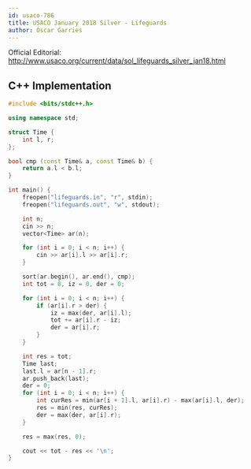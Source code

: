```yaml
---
id: usaco-786
title: USACO January 2018 Silver - Lifeguards
author: Óscar Garries
---
```


Official Editorial: http://www.usaco.org/current/data/sol_lifeguards_silver_jan18.html

<LanguageSection>
<CPPSection>

## C++ Implementation

```cpp
#include <bits/stdc++.h>

using namespace std;

struct Time {
	int l, r;
};

bool cmp (const Time& a, const Time& b) {
	return a.l < b.l;
}

int main() {
	freopen("lifeguards.in", "r", stdin);
	freopen("lifeguards.out", "w", stdout);

	int n;
	cin >> n;
	vector<Time> ar(n);

	for (int i = 0; i < n; i++) {
		cin >> ar[i].l >> ar[i].r;
	}

	sort(ar.begin(), ar.end(), cmp);
	int tot = 0, iz = 0, der = 0;

	for (int i = 0; i < n; i++) {
		if (ar[i].r > der) {
			iz = max(der, ar[i].l);
			tot += ar[i].r - iz;
			der = ar[i].r;
		}
	}

	int res = tot;
	Time last;
	last.l = ar[n - 1].r;
	ar.push_back(last);
	der = 0;
	for (int i = 0; i < n; i++) {
		int curRes = min(ar[i + 1].l, ar[i].r) - max(ar[i].l, der);
		res = min(res, curRes);
		der = max(der, ar[i].r);
	}

	res = max(res, 0);

	cout << tot - res << '\n';
}

```

</CPPSection>
</LanguageSection>
